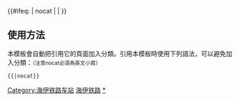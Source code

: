 {{鐵道路線|
| 模板名稱 = 海伊铁路
| 名稱 = [[海伊铁路]]
| 代表色 = #0033c9
| Logo = [[File:China Railways.svg|17px]]
| 背景顏色 = #FFFFFF
| 車站列表 = [[海拉尔东站|海拉尔东]] - [[继承站|继承]] - [[西索木站|西索木]] - [[孟根站|孟根]] - [[伊敏站|伊敏]]
}}
<includeonly>{{#ifeq: {{{1}}} | nocat | <!--空--> | [[Category:海伊铁路车站]] }}</includeonly><noinclude>

==使用方法==
本模板會自動把引用它的頁面加入分類。引用本模板時使用下列語法，可以避免加入分類：<small>（注意nocat必須為英文小寫）</small>
 <nowiki>{{</nowiki>{{PAGENAME}}<nowiki>|nocat}}</nowiki>
[[Category:中國鐵路路線模板|海伊铁路]]
[[Category:海伊铁路车站|*]]
</noinclude>